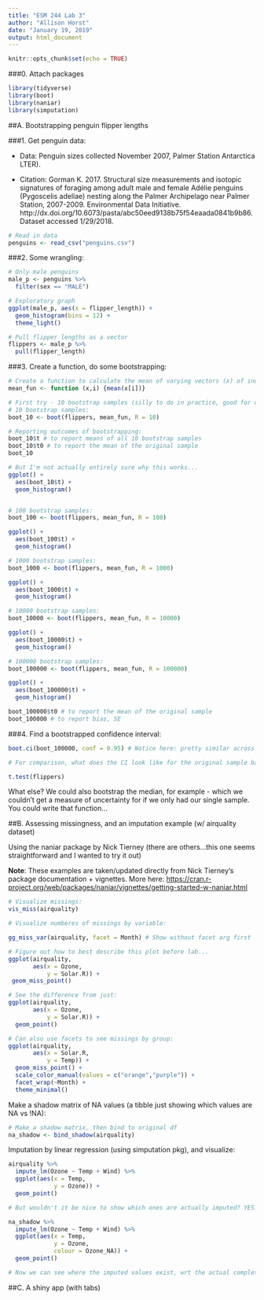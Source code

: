 ```yaml
---
title: "ESM 244 Lab 3"
author: "Allison Horst"
date: "January 19, 2019"
output: html_document
---
```


```r
knitr::opts_chunk$set(echo = TRUE)
```

###0. Attach packages

```r

library(tidyverse)
library(boot)
library(naniar)
library(simputation)

```


##A. Bootstrapping penguin flipper lengths

###1. Get penguin data:

- Data: Penguin sizes collected November 2007, Palmer Station Antarctica LTER). 

- Citation: Gorman K. 2017. Structural size measurements and isotopic signatures of foraging among adult male and female Adélie penguins (Pygoscelis adeliae) nesting along the Palmer Archipelago near Palmer Station, 2007-2009. Environmental Data Initiative. http://dx.doi.org/10.6073/pasta/abc50eed9138b75f54eaada0841b9b86. Dataset accessed 1/29/2018.

```r

# Read in data
penguins <- read_csv("penguins.csv")
```

###2. Some wrangling:

```r
# Only male penguins
male_p <- penguins %>% 
  filter(sex == "MALE")

# Exploratory graph
ggplot(male_p, aes(x = flipper_length)) +
  geom_histogram(bins = 12) +
  theme_light()

# Pull flipper lengths as a vector
flippers <- male_p %>% 
  pull(flipper_length)
```

###3. Create a function, do some bootstrapping:

```r
# Create a function to calculate the mean of varying vectors (x) of index (i)
mean_fun <- function (x,i) {mean(x[i])}

# First try - 10 bootstrap samples (silly to do in practice, good for demonstration)
# 10 bootstrap samples: 
boot_10 <- boot(flippers, mean_fun, R = 10)

# Reporting outcomes of bootstrapping: 
boot_10$t # to report means of all 10 bootstrap samples
boot_10$t0 # to report the mean of the original sample
boot_10

# But I'm not actually entirely sure why this works...
ggplot() +
  aes(boot_10$t) + 
  geom_histogram()


# 100 bootstrap samples: 
boot_100 <- boot(flippers, mean_fun, R = 100)

ggplot() +
  aes(boot_100$t) + 
  geom_histogram()

# 1000 bootstrap samples: 
boot_1000 <- boot(flippers, mean_fun, R = 1000)

ggplot() +
  aes(boot_1000$t) + 
  geom_histogram()

# 10000 bootstrap samples: 
boot_10000 <- boot(flippers, mean_fun, R = 10000)

ggplot() +
  aes(boot_10000$t) + 
  geom_histogram()

# 100000 bootstrap samples:
boot_100000 <- boot(flippers, mean_fun, R = 100000)

ggplot() +
  aes(boot_100000$t) +
  geom_histogram()

boot_100000$t0 # to report the mean of the original sample
boot_100000 # to report bias, SE

```

###4. Find a bootstrapped confidence interval:

```r

boot.ci(boot_100000, conf = 0.95) # Notice here: pretty similar across CI methods

# For comparison, what does the CI look like for the original sample based on the t-distribution? 

t.test(flippers)

```

What else? We could also bootstrap the median, for example - which we couldn't get a measure of uncertainty for if we only had our single sample. You could write that function...

##B. Assessing missingness, and an imputation example (w/ airquality dataset)

Using the naniar package by Nick Tierney (there are others...this one seems straightforward and I wanted to try it out) 

**Note**: These examples are taken/updated directly from Nick Tierney's package documentation + vignettes. More here: <https://cran.r-project.org/web/packages/naniar/vignettes/getting-started-w-naniar.html>

```r

# Visualize missings:
vis_miss(airquality) 

# Visualize numberes of missings by variable:

gg_miss_var(airquality, facet = Month) # Show without facet arg first

# Figure out how to best describe this plot before lab...
ggplot(airquality,
       aes(x = Ozone,
           y = Solar.R)) +
 geom_miss_point()

# See the difference from just:
ggplot(airquality,
       aes(x = Ozone,
           y = Solar.R)) +
  geom_point()

# Can also use facets to see missings by group:
ggplot(airquality,
       aes(x = Solar.R, 
           y = Temp)) +
  geom_miss_point() + 
  scale_color_manual(values = c("orange","purple")) +
  facet_wrap(~Month) +
  theme_minimal()
```

Make a shadow matrix of NA values (a tibble just showing which values are NA vs !NA): 

```r

# Make a shadow matrix, then bind to original df
na_shadow <- bind_shadow(airquality)

```


Imputation by linear regression (using simputation pkg), and visualize: 

```r

airquality %>%
  impute_lm(Ozone ~ Temp + Wind) %>%
  ggplot(aes(x = Temp,
             y = Ozone)) + 
  geom_point()

# But wouldn't it be nice to show which ones are actually imputed? YES. Luckily we made a shadow matrix...

na_shadow %>%
  impute_lm(Ozone ~ Temp + Wind) %>%
  ggplot(aes(x = Temp,
             y = Ozone,
             colour = Ozone_NA)) + 
  geom_point()

# Now we can see where the imputed values exist, wrt the actual complete cases.  

```

##C. A shiny app (with tabs)




